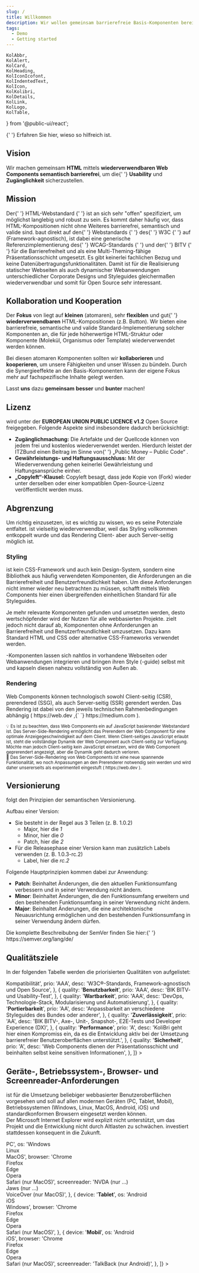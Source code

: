 ```yaml
---
slug: /
title: Willkommen
description: Wir wollen gemeinsam barrierefreie Basis-Komponenten bereitstellen.
tags:
  - Demo
  - Getting started
---
```


	KolAbbr,
	KolAlert,
	KolCard,
	KolHeading,
	KolIconIcofont,
	KolIndentedText,
	KolIcon,
	KolKolibri,
	KolDetails,
	KolLink,
	KolLogo,
	KolTable,
} from '@public-ui/react';

<div className="flex gap-4">
	<KolLogo
		_org="ITZBund"
		style={{
			display: 'block',
			width: '175px',
			marginTop: '1em',
		}}
	/>
	<KolKolibri
		style={{
			display: 'block',
			width: '100px',
			marginBottom: '1em',
		}}
	/>
</div>

<KolAlert _type="info">
	<KolLink _href="/docs/concepts/styling/theming">
		{' '}
		Erfahren Sie hier, wieso <KoliBri /> so hilfreich ist.
	</KolLink>
</KolAlert>

<br />

<p className="col-12">
	<KoliBriAbbr />
</p>

## Vision

<p className="col-12">
	Wir machen gemeinsam <strong>HTML</strong> mittels <strong>wiederverwendbaren Web Components semantisch barrierefrei</strong>, um die{' '}
	<strong>Usability</strong> und <strong>Zugänglichkeit</strong> sicherzustellen.
</p>

## Mission

<p className="col-12">
	Der{' '}
	<kol-link _href="https://html.spec.whatwg.org" _target="w3c">
		HTML-Webstandard
	</kol-link>{' '}
	ist an sich sehr "offen" spezifiziert, um möglichst langlebig und robust zu sein. Es kommt daher häufig vor, dass HTML-Kompositionen nicht ohne Weiteres
	barrierefrei, semantisch und valide sind. <KoliBri /> baut direkt auf den{' '}
	<kol-link _href="https://www.w3.org/standards/webdesign/" _target="w3c">
		Webstandards
	</kol-link>{' '}
	des{' '}
	<kol-link _href="https://www.w3.org" _target="w3c">
		W3C
	</kol-link>{' '}
	auf (Framework-agnostisch), ist dabei eine generische Referenzimplementierung des{' '}
	<kol-link _href="https://www.w3.org/WAI/standards-guidelines/wcag/" _target="wcag">
		WCAG-Standards
	</kol-link>{' '}
	und der{' '}
	<kol-link _href="https://www.bitvtest.de/bitv_test.html" _target="bitv">
		BITV
	</kol-link>{' '}
	für die Barrierefreiheit und als eine Multi-Theming-fähige Präsentationsschicht umgesetzt. Es gibt keinerlei fachlichen Bezug und keine
	Datenübertragungsfunktionalitäten. Damit ist <KoliBri /> für die Realisierung statischer Webseiten als auch dynamischer Webanwendungen unterschiedlicher
	Corporate Designs und Styleguides gleichermaßen wiederverwendbar und somit für Open Source sehr interessant.
</p>

## Kollaboration und Kooperation

<p>
	Der <strong>Fokus</strong> von <KoliBri /> liegt auf <strong>kleinen</strong> (atomaren), sehr <strong>flexiblen</strong> und gut{' '}
	<strong>wiederverwendbaren</strong> HTML-Kompositionen (z.B. Button). Wir bieten eine barrierefreie, semantische und valide Standard-Implementierung solcher
	Komponenten an, die für jede höherwertige HTML-Struktur oder Komponente (Molekül, Organismus oder Template) wiederverwendet werden können.
</p>
<p>
	Bei diesen atomaren Komponenten sollten wir <strong>kollaborieren</strong> und <strong>kooperieren</strong>, um unsere Fähigkeiten und unser Wissen zu
	bündeln. Durch die Synergieeffekte an den Basis-Komponenten kann der eigene Fokus mehr auf fachspezifische Inhalte gelegt werden.
</p>
<p>
	Lasst <strong>uns</strong> dazu <strong>gemeinsam</strong> <KoliBri /> <strong>besser</strong> und <strong>bunter</strong> machen!
</p>

## Lizenz

<p className="col-12">
	<KoliBri /> wird unter der <strong>EUROPEAN UNION PUBLIC LICENCE v1.2</strong> Open Source freigegeben. Folgende Aspekte sind insbesondere dadurch
	berücksichtigt:
	<br />
	<ul>
		<li>
			<strong>Zugänglichmachung:</strong> Die Artefakte und der Quellcode können von jedem frei und kostenlos wiederverwendet werden. Hierdurch leistet der
			ITZBund einen Beitrag im Sinne von{' '}
			<kol-link _href="https://publiccode.eu/" _target="publiccode">
				„Public Money – Public Code“
			</kol-link>
			.
		</li>
		<li>
			<strong>Gewährleistungs- und Haftungsausschluss:</strong> Mit der Wiederverwendung gehen keinerlei Gewährleistung und Haftungsansprüche einher.
		</li>
		<li>
			<strong>„Copyleft“-Klausel:</strong> Copyleft besagt, dass jede Kopie von <KoliBri /> (Fork) wieder unter derselben oder einer kompatiblen
			Open-Source-Lizenz veröffentlicht werden muss.
		</li>
	</ul>
</p>

## Abgrenzung

<p className="col-12">
	Um <KoliBri /> richtig einzusetzen, ist es wichtig zu wissen, wo es seine Potenziale entfaltet. <KoliBri /> ist vielseitig wiederverwendbar, weil das Styling
	vollkommen entkoppelt wurde und das Rendering Client- aber auch Server-seitig möglich ist.
</p>

### Styling

<p className="col-12">
	<KoliBri /> ist kein CSS-Framework und auch kein Design-System, sondern eine Bibliothek aus häufig verwendeten Komponenten, die Anforderungen an die
	Barrierefreiheit und Benutzerfreundlichkeit haben. Um diese Anforderungen nicht immer wieder neu betrachten zu müssen, schafft <KoliBri /> mittels Web
	Components hier einen übergreifenden einheitlichen Standard für alle Styleguides.
</p>
<p className="col-12">
	Je mehr relevante Komponenten gefunden und umsetzten werden, desto wertschöpfender wird der Nutzen für alle webbasierten Projekte. <KoliBri /> zielt jedoch
	nicht darauf ab, Komponenten ohne Anforderungen an Barrierefreiheit und Benutzerfreundlichkeit umzusetzen. Dazu kann Standard HTML und CSS oder alternative
	CSS-Frameworks verwendet werden.
</p>
<p className="col-12">
	<KolAlert _type="success">
		<KoliBri />
		-Komponenten lassen sich nahtlos in vorhandene Webseiten oder Webanwendungen integrieren und bringen ihren Style (-guide) selbst mit und kapseln diesen nahezu
		vollständig von Außen ab.
	</KolAlert>
</p>

### Rendering

<p className="col-12">
	Web Components können technologisch sowohl Client-seitig (CSR), prerendered (SSG), als auch Server-seitig (SSR) gerendert werden. Das Rendering ist dabei von
	den jeweils technischen Rahmenbedingungen abhängig (
	<KolLink _href="https://web.dev/rendering-on-the-web/" _target="web.dev">
		https://web.dev
	</KolLink>
	,{` `}
	<KolLink _href="https://medium.com/nerd-for-tech/compare-and-contrast-csr-ssr-and-ssg-in-nextjs-58e3caf2e15e" _target="web.dev">
		https://medium.com
	</KolLink>
	).
</p>
<p>
	<KolIndentedText className="col-12">
		<small>
			💡 Es ist zu beachten, dass Web Components ein auf JavaScript basierender Webstandard ist. Das Server-Side-Rendering ermöglicht das Prerendern der Web
			Component für eine optimale Anzeigegeschwindigkeit auf dem Client. Wenn Client-seitiges JavaScript erlaubt ist, steht die vollständige Dynamik der Web
			Component auch Client-seitig zur Verfügung. Möchte man jedoch Client-seitig kein JavaScript einsetzen, wird die Web Component geprerendert angezeigt, aber
			die Dynamik geht dadurch verloren.
		</small>
	</KolIndentedText>
	<br />
	<KolIndentedText className="col-12">
		<small>
			🧪 Das Server-Side-Rendering von Web Components ist eine neue spannende Funktionalität, wo noch Anpassungen an den Prerenderer notwendig sein werden und
			wird daher unsererseits als experimentell eingestuft (
			<KolLink _href="https://web.dev/declarative-shadow-dom/" _target="web.dev">
				https://web.dev
			</KolLink>
			).
		</small>
	</KolIndentedText>
</p>

## Versionierung

<p className="col-12">
	<KoliBri /> folgt den Prinzipien der semantischen Versionierung.
</p>
<p className="col-12">
	Aufbau einer Version:
	<ul>
		<li>
			Sie besteht in der Regel aus 3 Teilen (z. B. 1.0.2)
			<ul>
				<li>
					Major, hier die <i>1</i>
				</li>
				<li>
					Minor, hier die <i>0</i>
				</li>
				<li>
					Patch, hier die <i>2</i>
				</li>
			</ul>
		</li>
		<li>
			Für die Releasephase einer Version kann man zusätzlich Labels verwenden (z. B. 1.0.3-rc.2)
			<ul>
				<li>
					Label, hier die <i>rc.2</i>
				</li>
			</ul>
		</li>
	</ul>
</p>
<p className="col-12">
	Folgende Hauptprinzipien kommen dabei zur Anwendung:
	<ul>
		<li>
			<b>Patch</b>: Beinhaltet Änderungen, die den aktuellen Funktionsumfang verbessern und in seiner Verwendung nicht ändern.
		</li>
		<li>
			<b>Minor</b>: Beinhaltet Änderungen, die den Funktionsumfang erweitern und den bestehenden Funktionsumfang in seiner Verwendung nicht ändern.
		</li>
		<li>
			<b>Major</b>: Beinhaltet Änderungen, die eine architektonische Neuausrichtung ermöglichen und den bestehenden Funktionsumfang in seiner Verwendung ändern
			dürfen.
		</li>
	</ul>
	Die komplette Beschreibubng der SemVer finden Sie hier:{' '}
	<kol-link _href="https://semver.org/lang/de/" _target="semver">
		https://semver.org/lang/de/
	</kol-link>
</p>

## Qualitätsziele

<p className="col-12">
	In der folgenden Tabelle werden die priorisierten Qualitäten von <KoliBri /> aufgelistet:
</p>
<KolTable
	className="col-12"
	_caption="Priorisierte Qualitäten"
	_minWidth="50em"
	_headers={{
		horizontal: [
			[
				{
					label: 'Qualität',
					key: 'quality',
					width: '12em',
				},
				{
					label: 'Priorität',
					key: 'prio',
					textAlign: 'center',
					width: '5em',
				},
				{
					label: 'Erläuterung',
					key: 'desc',
				},
			],
		],
	}}
	_data={[
		{
			quality: '<b>Kompatibilität</b>',
			prio: 'AAA',
			desc: 'W3C®-Standards, Framework-agnostisch und Open Source',
		},
		{
			quality: '<b>Benutzbarkeit</b>',
			prio: 'AAA',
			desc: 'BIK BITV- und Usability-Test',
		},
		{
			quality: '<b>Wartbarkeit</b>',
			prio: 'AAA',
			desc: 'DevOps, Technologie-Stack, Modularisierung und Automatisierung',
		},
		{
			quality: '<b>Portierbarkeit</b>',
			prio: 'AA',
			desc: 'Anpassbarkeit an verschiedene Styleguides des Bundes oder anderer',
		},
		{
			quality: '<b>Zuverlässigkeit</b>',
			prio: 'AA',
			desc: 'BIK BITV-, Axe-, Unit-, Snapshot-, E2E-Tests und Developer Experience (DX)',
		},
		{
			quality: '<b>Performance</b>',
			prio: 'A',
			desc: 'KoliBri geht hier einen Kompromiss ein, da es die Entwicklung aktiv bei der Umsetzung barrierefreier Benutzeroberflächen unterstützt.',
		},
		{
			quality: '<b>Sicherheit</b>',
			prio: 'A',
			desc: 'Web Components dienen der Präsentationsschicht und beinhalten selbst keine sensitiven Informationen',
		},
	]}
></KolTable>
<p />

## Geräte-, Betriebssystem-, Browser- und Screenreader-Anforderungen

<p className="col-12">
	<KoliBri /> ist für die Umsetzung beliebiger webbasierter Benutzeroberflächen vorgesehen und soll auf allen modernen Geräten (PC, Tablet, Mobil),
	Betriebssystemen (Windows, Linux, MacOS, Android, iOS) und standardkonformen Browsern eingesetzt werden können.
	<br />
	Der Microsoft Internet Explorer wird explizit nicht unterstützt, um das Projekt und die Entwicklung nicht durch Altlasten zu schwächen. <KoliBri /> investiert
	stattdessen konsequent in die Zukunft.
</p>
<KolTable
	className="col-12"
	_caption="Angestrebt Geräte-, Betriebssystem-, Browser und Screenreader-Kompatibilität"
	_minWidth="40em"
	_headers={{
		horizontal: [
			[
				{
					label: 'Gerät',
					key: 'device',
					width: '10em',
					textAlign: 'center',
				},
				{
					label: 'Betriebssystem',
					key: 'os',
					width: '10em',
					textAlign: 'center',
				},
				{
					label: 'Browser',
					key: 'browser',
					width: '10em',
					textAlign: 'center',
				},
				{
					label: 'Screenreader',
					key: 'screenreader',
					width: '10em',
					textAlign: 'center',
				},
			],
		],
	}}
	_data={[
		{
			device: '<b>PC</b>',
			os: 'Windows<br/>Linux<br/>MacOS',
			browser: 'Chrome<br/>Firefox<br/>Edge<br/>Opera<br/>Safari (nur MacOS)',
			screenreader: 'NVDA (nur ...)<br/>Jaws (nur ...)<br/>VoiceOver (nur MacOS)',
		},
		{
			device: '<b>Tablet</b>',
			os: 'Android<br/>iOS<br/>Windows',
			browser: 'Chrome<br/>Firefox<br/>Edge<br/>Opera<br/>Safari (nur MacOS)',
		},
		{
			device: '<b>Mobil</b>',
			os: 'Android<br/>iOS',
			browser: 'Chrome<br/>Firefox<br/>Edge<br/>Opera<br/>Safari (nur MacOS)',
			screenreader: 'TalkBack (nur Android)',
		},
	]}
></KolTable>
<p />
